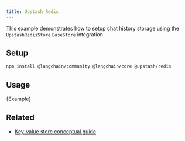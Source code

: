 ```yaml
---
title: Upstash Redis
---
```


This example demonstrates how to setup chat history storage using the `UpstashRedisStore` `BaseStore` integration.

## Setup

```bash npm
npm install @langchain/community @langchain/core @upstash/redis
```

## Usage


<CodeBlock language="typescript">{Example}</CodeBlock>

## Related

- [Key-value store conceptual guide](/oss/concepts/key_value_stores)
